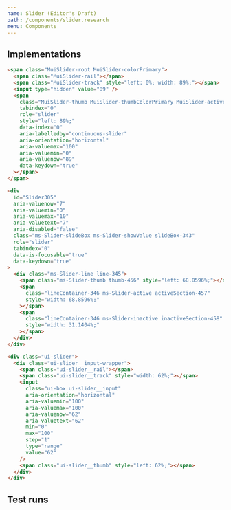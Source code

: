 ```yaml
---
name: Slider (Editor's Draft)
path: /components/slider.research
menu: Components
---
```



## Implementations

<Implementation name="Material UI" id="materialui" component="Slider" />

```html
<span class="MuiSlider-root MuiSlider-colorPrimary">
  <span class="MuiSlider-rail"></span>
  <span class="MuiSlider-track" style="left: 0%; width: 89%;"></span>
  <input type="hidden" value="89" />
  <span
    class="MuiSlider-thumb MuiSlider-thumbColorPrimary MuiSlider-active"
    tabindex="0"
    role="slider"
    style="left: 89%;"
    data-index="0"
    aria-labelledby="continuous-slider"
    aria-orientation="horizontal"
    aria-valuemax="100"
    aria-valuemin="0"
    aria-valuenow="89"
    data-keydown="true"
  ></span>
</span>
```

<Implementation name="Fluent UI React" id="fluent-ui-react" component="Slider" />

```html
<div
  id="Slider305"
  aria-valuenow="7"
  aria-valuemin="0"
  aria-valuemax="10"
  aria-valuetext="7"
  aria-disabled="false"
  class="ms-Slider-slideBox ms-Slider-showValue slideBox-343"
  role="slider"
  tabindex="0"
  data-is-focusable="true"
  data-keydown="true"
>
  <div class="ms-Slider-line line-345">
    <span class="ms-Slider-thumb thumb-456" style="left: 68.8596%;"></span>
    <span
      class="lineContainer-346 ms-Slider-active activeSection-457"
      style="width: 68.8596%;"
    ></span>
    <span
      class="lineContainer-346 ms-Slider-inactive inactiveSection-458"
      style="width: 31.1404%;"
    ></span>
  </div>
</div>
```

<!-- https://codesandbox.io/s/fluent-ui-example-6k67q?file=/example.js -->

<Implementation
  name="Fluent UI React Northstar"
  src="https://codesandbox.io/embed/fluent-ui-example-6k67q?fontsize=14&hidenavigation=1&theme=dark&view=preview"
  id="fluent-ui-react-northstar"
  component="Slider"
/>

```html
<div class="ui-slider">
  <div class="ui-slider__input-wrapper">
    <span class="ui-slider__rail"></span>
    <span class="ui-slider__track" style="width: 62%;"></span>
    <input
      class="ui-box ui-slider__input"
      aria-orientation="horizontal"
      aria-valuemin="100"
      aria-valuemax="100"
      aria-valuenow="62"
      aria-valuetext="62"
      min="0"
      max="100"
      step="1"
      type="range"
      value="62"
    />
    <span class="ui-slider__thumb" style="left: 62%;"></span>
  </div>
</div>
```

## Test runs

<TestRuns name="Slider" />
